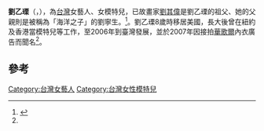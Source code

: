 {{藝人
|姓名 = 劉乙瑮
|類型 = 模特兒
|圖片 =
|圖片尺寸 = 
|圖片簡介 = 
|本名 = 
|羅馬拼音 = Liu Yi Li
|英文名 = MiMi
|暱稱 = 
|其他藝名 =
|國籍 = {{ROC}}
|民族 = 
|籍貫 =
|出生日期 = {{birth_date_and_age|1975|9|17}} 
|出生地點 = 
|逝世日期 =
|逝世地點 =
|職業 = 模特兒、演員
|語言 =
|教育程度 =[[美國|美國]][[加州|加州]][[柏克萊大學|柏克萊大學]]分校生物系畢業<ref name=apple>{{cite web |author1=林佳樺 |title=劉其偉孫女賣內衣 不愛穿bra |url=https://tw.appledaily.com/forum/daily/20070625/23588271 |publisher=臺灣蘋果日報 |accessdate=2020-05-02}}</ref>。
|出道地點 =
|出道作 =
|出道日期 = 2007年至今
|代表作 =
|活躍年代 =
|經紀公司 = 
|網站 = 
|imdb =
}}
'''劉乙瑮'''（{{lang-en|'''MiMi'''}}，{{bd|1975年|9月17日|catIdx=L劉}}），為[[台灣|台灣]]女藝人、女模特兒，已故畫家[[劉其偉|劉其偉]]是劉乙瑮的祖父、她的父親則是被稱為「海洋之子」的劉寧生。<ref>{{cite web |author1=方惠宗 |title=劉乙瑮 名人之後 惡女之前 |url=http://news.ltn.com.tw/news/consumer/paper/211660 |publisher=自由時報 |accessdate=2018-08-06 |archive-date=2018-08-06 |archive-url=https://web.archive.org/web/20180806181342/http://news.ltn.com.tw/news/consumer/paper/211660 |dead-url=no }}</ref>。劉乙瑮8歲時移居美國，長大後曾在紐約及香港當模特兒等工作，至2006年到臺灣發展，並於2007年因接拍[[華歌爾|華歌爾]]內衣廣告而聞名<ref name=apple/>。
==參考==
{{reflist}}

{{DEFAULTSORT:Liu}}
[[Category:台灣女藝人|Category:台灣女藝人]]
[[Category:台灣女性模特兒|Category:台灣女性模特兒]]
{{TW-bio-stub}}